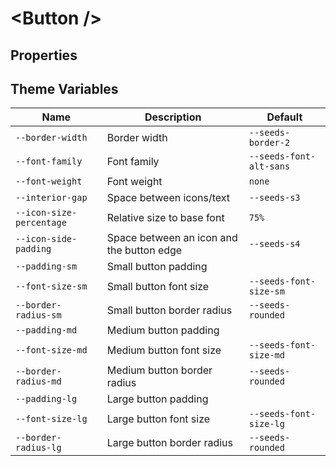 
# &lt;Button /&gt;

## Properties

<ArgsTable of={Button} />

## Theme Variables

| Name                     | Description                               | Default                 |
| ------------------------ | ----------------------------------------- | ----------------------- |
| `--border-width`         | Border width                              | `--seeds-border-2`      |
| `--font-family`          | Font family                               | `--seeds-font-alt-sans` |
| `--font-weight`          | Font weight                               | `none`                  |
| `--interior-gap`         | Space between icons/text                  | `--seeds-s3`            |
| `--icon-size-percentage` | Relative size to base font                | `75%`                   |
| `--icon-side-padding`    | Space between an icon and the button edge | `--seeds-s4`            |
| `--padding-sm`           | Small button padding                      |                         |
| `--font-size-sm`         | Small button font size                    | `--seeds-font-size-sm`  |
| `--border-radius-sm`     | Small button border radius                | `--seeds-rounded`       |
| `--padding-md`           | Medium button padding                     |                         |
| `--font-size-md`         | Medium button font size                   | `--seeds-font-size-md`  |
| `--border-radius-md`     | Medium button border radius               | `--seeds-rounded`       |
| `--padding-lg`           | Large button padding                      |                         |
| `--font-size-lg`         | Large button font size                    | `--seeds-font-size-lg`  |
| `--border-radius-lg`     | Large button border radius                | `--seeds-rounded`       |
